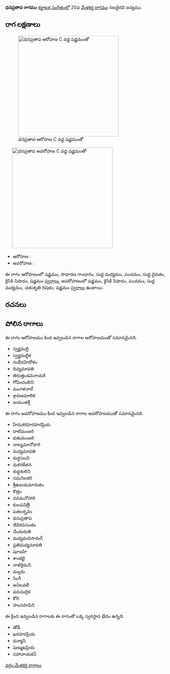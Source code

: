 {{Infobox ragam
	| name          	=  ధనప్రతాప
	| synonym	    	= 
	| mela          	= 
	| chakra        	= 
	| janaka        	= 
	| type          	= షడవ-ఔడవ
	| arohanam      	= {{svaraC|S|G2|M1|P|D1|N2|S'}} 
	| avarohanam    	= {{svaraC|S'|N2|P|M1|R2|S}}
	| jeeva         	=
	| chhaya        	=
	| nyasa         	=
	| vishesha      	= 
	| equivalent  		= 
}}
{{కర్ణాటక సంగీత రాగాలు}}
''' ధనప్రతాప రాగము''' [[కర్ణాటక సంగీతం]]లో 20వ [[మేళకర్త రాగము]] నటభైరవి జన్యము. 


==రాగ లక్షణాలు==
[[Image:dhanapratapa_ar_kb2wiki.png|thumb|right|316px|'' ధనప్రతాప'' ఆరోహణ C వద్ద షడ్జమంతో]]
	[[Image:dhanapratapa_av_kb2wiki.png|thumb|right|316px|'' ధనప్రతాప'' అవరోహణ C వద్ద షడ్జమంతో]]

* ఆరోహణ : {{svaraC|S|G2|M1|P|D1|N2|S'}} 
* అవరోహణ : {{svaraC|S'|N2|P|M1|R2|S}}

ఈ రాగం ఆరోహణంలో షడ్జమం, సాధారణ  గాంధారం, సుద్ద మధ్యమం, పంచమం, సుద్ద దైవతం, కైసికి నిషాదం, షడ్జమం [[స్వరాలు]], అవరోహణంలో షడ్జమం, కైసికి నిషాదం, పంచమం, సుద్ద మధ్యమం, చతుశృతి రిషభం, షడ్జమం [[స్వరాలు]] ఉంటాయి.

==రచనలు==



==పోలిన రాగాలు==
ఈ రాగం ఆరోహణము కింద ఇవ్వబడిన రాగాల ఆరోహణముతో సమానమైనది.
* స్వర్ణమల్లి
* స్వర్ణమల్లిక
* గంభీరహిదోళం
* దివ్యమావతి
* తిరుత్తండవనాయకి
* గోవిందంబిని
* మంగళనాల్
*  శ్రావణమాలిక
* జయంతశ్రీ

ఈ రాగం అవరోహణము కింద ఇవ్వబడిన రాగాల అవరోహణముతో సమానమైనది.
* హేమకరహరహరప్రియ
* దాటిమంజరి
* ధతుమంజరి
* నాట్యమానోహరి
* మధ్యమావతి
*  శుద్ధసలవి
* మకరకేతన
* శుధ్ధశులిని
* సమనిలకరి
* శ్రీఉజయమారుతం
* కొత్రం
* నవమనోహారి
* కులపవిత్రీ
* పతలర్నవం
* ధనుప్రతాప
* జీవికవసంతం
* చేందురుతి
* మధ్యమదిసారంగ్
* ప్రతిమధ్యమావతి
* షూజహి
*  శాంకట్టి
*  నాటికైమని
*  మల్లరు
* సింగీ
* అనిలవలీ
* వదచంద్రిక
* కోరి
* హంసరూపిని

ఈ క్రింద ఇవ్వబడిన రాగాలకు ఈ రాగంతో ఒక్క స్వరస్థాన భేదం ఉన్నది.
* తోడీ
* ఖరహరప్రియ
* ధన్యాసి
* షణ్ముఖప్రియ
* సహానాయకన్



[[వర్గం:మేళకర్త రాగాలు]]